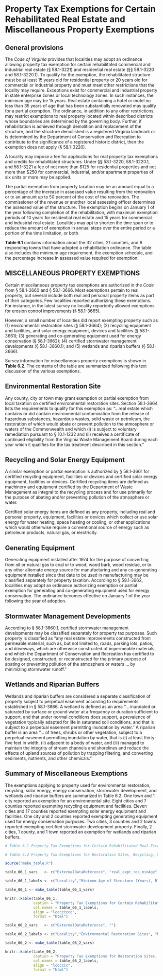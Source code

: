 # Property Tax Exemptions for Certain Rehabilitated Real Estate and Miscellaneous Property Exemptions

## General provisions

The *Code of Virginia* provides that localities may adopt an ordinance allowing property tax exemption for certain rehabilitated commercial and industrial real estate (§ 58.1-3221) and residential real estate (§§ 58.1-3220 and 58.1-3220.1). To qualify for the exemption, the rehabilitated structure must be at least 15 years old for residential property or 20 years old for commercial or industrial property and must meet other restrictions that the locality may require. Exceptions exist for commercial and industrial property in state enterprise zones or local technology zones. In such instances, the minimum age may be 15 years. Real estate containing a hotel or motel no less than 35 years of age that has been substantially renovated may qualify for a partial exemption. The ordinance, in addition to any other restrictions, may restrict exemptions to real property located within described districts whose boundaries are determined by the governing body. Further, if rehabilitation is achieved through demolition and replacement of the structure, and the structure demolished is a registered Virginia landmark or is determined by the Department of Conservation and Recreation to contribute to the significance of a registered historic district, then the exemption does not apply (§ 58.1-3220). 

A locality may impose a fee for applications for real property tax exemptions and credits for rehabilitated structures. Under §§ 58.1-3220, 58.1-3220.1, and 58.1-3221 a fee of not more than \$125 for residential properties and not more than $250 for commercial, industrial, and/or apartment properties of six units or more may be applied.

The partial exemption from property taxation may be an amount equal to a percentage of the increase in assessed value resulting from the renovation or to an amount up to 50 percent of the cost of the renovation. The commissioner of the revenue or another local assessing officer determines the assessed value of the structure. The exemption begins on January 1 of the year following completion of the rehabilitation, with maximum exemption periods of 10 years for residential real estate and 15 years for commercial and industrial real estate. Localities may opt to shorten the time span or to reduce the amount of exemption in annual steps over the entire period or a portion of the time limitation, or both.

**Table 6.1** contains information about the 32 cities, 21 counties, and 9 responding towns that have adopted a rehabilitation ordinance. The table also includes the minimum age requirement, the exemption schedule, and the percentage increase in assessed value required for exemption.

## MISCELLANEOUS PROPERTY EXEMPTIONS

Certain miscellaneous property tax exemptions are authorized in the *Code* from § 58.1-3660 and § 58.1-3666. Most exemptions pertain to real property, but several include both real and personal property items as part of their categories. Few localities reported authorizing these exemptions. For instance, in the latest survey no locality reportedly allowed exemptions for erosion control improvements (§ 58.1-3665). 

However, a small number of localities did report exempting property such as (1) environmental restoration sites (§ 58.1-3664); (2) recycling equipment and facilities, and solar energy equipment, devices and facilities (§ 58.1- 3661); (3) generating and co-generating equipment used for energy conservation (§ 58.1-3662); (4) certified stormwater management developments (§ 58.1-3660.1); and (5) wetlands and riparian buffers (§ 58.1-3666).

Survey information for miscellaneous property exemptions is shown in **Table 6.2**. The contents of the table are summarized following this text discussion of the various exemptions. 

## Environmental Restoration Site

Any county, city or town may grant exemption or partial exemption from local taxation on certified environmental restoration sites. Section 58.1-3664 lists the requirements to qualify for this exemption as: “...real estate which contains or did contain environmental contamination from the release of hazardous substances, hazardous wastes, solid waste or petroleum, the restoration of which would abate or prevent pollution to the atmosphere or waters of the Commonwealth and which (i) is subject to voluntary remediation pursuant to § 10.1-1232 and (ii) receives a certificate of continued eligibility from the Virginia Waste Management Board during each year which it qualifies for the tax treatment described in this section.”

## Recycling and Solar Energy Equipment 

A similar exemption or partial exemption is authorized by § 58.1-3661 for certified recycling equipment, facilities or devices and certified solar energy equipment, facilities or devices. Certified recycling items are defined as machinery and equipment certified by the Department of Waste Management as integral to the recycling process and for use primarily for the purpose of abating and/or preventing pollution of the atmosphere or water.

Certified solar energy items are defined as any property, including real and personal property, equipment, facilities or devices which collect or use solar energy for water heating, space heating or cooling, or other applications which would otherwise require a conventional source of energy such as petroleum products, natural gas, or electricity.

## Generating Equipment

Generating equipment installed after 1974 for the purpose of converting from oil or natural gas to coal or to wood, wood bark, wood residue, or to any other alternate energy source for manufacturing and any co-generating equipment installed since that date to be used in manufacturing may be classified separately for property taxation. According to § 58.1-3662, localities may adopt an ordinance authorizing exemption or partial exemption for generating and co-generating equipment used for energy conservation. The ordinance becomes effective on January 1 of the year following the year of adoption.

## Stormwater Management Developments

According to § 58.1-3660.1, certified stormwater management developments may be classified separately for property tax purposes. Such property is classified as “any real estate improvements constructed from permeable material, such as, but not limited to, roads, parking lots, patios, and driveways, which are otherwise constructed of impermeable materials, and which the Department of Conservation and Recreation has certified to be designed, constructed, or reconstructed for the primary purpose of abating or preventing pollution of the atmosphere or waters ... by minimizing stormwater runoff.”

## Wetlands and Riparian Buffers

Wetlands and riparian buffers are considered a separate classification of property subject to perpetual easement according to requirements established in § 58.1-3666. A wetland is defined as an area “... inundated or saturated by surface or ground water at a frequency or duration sufficient to support, and that under normal conditions does support, a prevalence of vegetation typically adapted for life in saturated soil conditions, and that is subject to a perpetual easement permitting inundation by water.” A riparian buffer is an area “... of trees, shrubs or other vegetation, subject to a perpetual easement permitting inundation by water, that is (i) at least thirty-five feet in width, (ii) adjacent to a body of water, and (iii) managed to maintain the integrity of stream channels and shorelines and reduce the effects of upland sources of pollution by trapping filtering, and converting sediments, nutrients, and other chemicals.”

## Summary of Miscellaneous Exemptions

The exemptions applying to property used for environmental restoration, recycling, solar energy, energy conservation, stormwater development, and wetlands and riparian buffers are summarized in Table 6.2. One town and 1 city reported an exemption for an environmental site. Eight cities and 7 counties reported exempting recycling equipment and facilities. Eleven cities and 17 counties reported exempting solar energy equipment and facilities. One city and 2 counties reported exempting generating equipment used for energy conservation purposes. Two cities, 3 counties and 2 towns reported exempting certified stormwater development property. Finally, 2 cities, 1 county, and 1 town reported an exemption for wetlands and riparian buffers.

```r
# Table 6.1 Property Tax Exemptions for Certain Rehabilitated Real Estate, 2019

# Table 6.2 Property Tax Exemptions for Restoration Sites, Recycling, Solar Energy, Generators, Stormwater Developments, and Wetlands, 2019
```

```r
source("make_table.R")
```

```r
table_06_1_vars   <- c("ExternalDataReference", "real_expt_res_minAge", "real_expt_ind_minAge1", "real_expt_ind_minAge0", "real_expt_res_sched", "real_expt_ind_sched", "real_expt_res_incrVal", "real_expt_res_incrFoot", "real_expt_ind_incrVal", "real_expt_ind_incrFoot")

table_06_1_labels <- c("Locality","Minimum Age of Structure (Years), R", "Minimum Age of Structure (Years), C/I", "Exemption Schedule, R, Years", "R, Exempt (%)", "Exemption Schedule, C/I, Years", "C/I, Exempt (%)", "Percentage Increase Required in Assessed Value/Square Footage, R", ", C/I") 

table_06_1 <- make_table(table_06_1_vars)

knitr::kable(table_06_1, 
             caption = "Property Tax Exemptions for Certain Rehabilitated Real Estate Table, 2019", 
             col.names = table_06_1_labels, 
             align = "lcccccccc",
             format = "html")
```

```r
table_06_2_vars   <- c("ExternalDataReference", "")

table_06_2_labels <- c("Locality","Environmental Restoration Sites", "Recycling Equipment and Facilities", "Solar Energy Equipment and Facilities", "Generating Equipment for Energy Conservation", "Certified Stormwater Developments", "Wetlands and Riparian Buffers") 

table_06_2 <- make_table(table_06_2_vars)

knitr::kable(table_06_2, 
             caption = "Property Tax Exemptions for Restoration Sites, Recycling, Solar Energy, Generators, Stormwater Developments, and Wetlands Table, 2019", 
             col.names = table_06_2_labels, 
             align = "lcccccc",
             format = "html")
```
